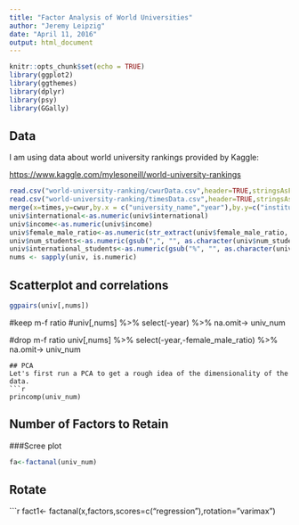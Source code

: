 ```yaml
---
title: "Factor Analysis of World Universities"
author: "Jeremy Leipzig"
date: "April 11, 2016"
output: html_document
---
```


```r
knitr::opts_chunk$set(echo = TRUE)
library(ggplot2)
library(ggthemes)
library(dplyr)
library(psy)
library(GGally)
```
## Data
I am using data about world university rankings provided by Kaggle:

[https://www.kaggle.com/mylesoneill/world-university-rankings](https://www.kaggle.com/mylesoneill/world-university-rankings)


```r
read.csv("world-university-ranking/cwurData.csv",header=TRUE,stringsAsFactors = FALSE) %>% dplyr::filter(year==2015 | year==2014) %>% select(-country) -> cwur
read.csv("world-university-ranking/timesData.csv",header=TRUE,stringsAsFactors = FALSE) %>% dplyr::filter(year==2015 | year==2014) %>% select(-world_rank)  -> times
merge(x=times,y=cwur,by.x = c("university_name","year"),by.y=c("institution","year"),suffixes = c(".times",".cwur"),all=FALSE) %>% arrange(university_name,-year) %>% distinct(university_name) -> univ
univ$international<-as.numeric(univ$international)
univ$income<-as.numeric(univ$income)
univ$female_male_ratio<-as.numeric(str_extract(univ$female_male_ratio,'\\d+'))
univ$num_students<-as.numeric(gsub(",", "", as.character(univ$num_students)))
univ$international_students<-as.numeric(gsub("%", "", as.character(univ$international_students)))
nums <- sapply(univ, is.numeric)
```

## Scatterplot and correlations
```r
ggpairs(univ[,nums])
```

#keep m-f ratio
#univ[,nums] %>% select(-year) %>% na.omit-> univ_num

#drop m-f ratio
univ[,nums] %>% select(-year,-female_male_ratio) %>% na.omit-> univ_num
```
## PCA
Let's first run a PCA to get a rough idea of the dimensionality of the data.
```r
princomp(univ_num)
```
## Number of Factors to Retain

###Scree plot
```r
fa<-factanal(univ_num)

```

## Rotate
```r
fact1<- factanal(x,factors,scores=c(“regression”),rotation=”varimax”)
